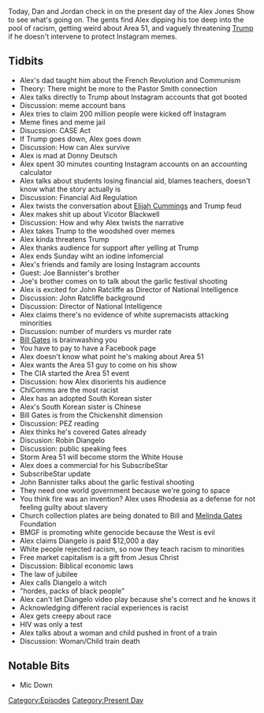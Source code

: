 {{DEFAULTSORT:
    #_EPISODE_0326:July 26-29, 2019
}}{{Episode
    | title             = July 26-29, 2019
    | caption           = Listen to this episode on [https://knowledgefight.libsyn.com/knowledge-fight-july-26-29-2019 Libsyn] [https://open.spotify.com/episode/7eklu4AefF7rjShoINkCPy Spotify], Read the [[Transcript/326: July 26-29, 2019|Unofficial Transcript]]
    | episodeNumber     = 326
    | length            = 02:21:27
    | airDate           = July 31, 2019
    | coverageStartDate = July 26, 2019
    | coverageEndDate   = July 29, 2019
    | episodeType       = [[:Category:Present Day|Present Day]]
    | appearance        = [[David Jones]], [[Pastor David J Smith]], [[Donny Duetsch]], [[Elijah Cummings]], [[Victor Blackwell]], [[Joe Bannister's brother]], [[John Ratcliffe]], [[Bill Gates]], [[Robin Diangelo]], [[John Bannister]]
    | previousEpisode   = [[325: Feb. 27-Mar. 10, 2013]]
    | nextEpisode       = [[327: July 31, 2019]]
}}

{{Stub}}

Today, Dan and Jordan check in on the present day of the Alex Jones Show to see what's going on. The gents find Alex dipping his toe deep into the pool of racism, getting weird about Area 51, and vaguely threatening [[Donald Trump|Trump]] if he doesn't intervene to protect Instagram memes.

==Tidbits==

*Alex's dad taught him about the French Revolution and Communism
*Theory: There might be more to the Pastor Smith connection
*Alex talks directly to Trump about Instagram accounts that got booted
*Discussion: meme account bans
*Alex tries to claim 200 million people were kicked off Instagram
*Meme fines and meme jail
*Disucssion: CASE Act
*If Trump goes down, Alex goes down
*Discussion: How can Alex survive
*Alex is mad at Donny Deutsch
*Alex spent 30 minutes counting Instagram accounts on an accounting calculator
*Alex talks about students losing financial aid, blames teachers, doesn't know what the story actually is
*Discussion: Financial Aid Regulation
*Alex twists the conversation about [[Elijah Cummings]] and Trump feud
*Alex makes shit up about Vicotor Blackwell
*Discussion: How and why Alex twists the narrative
*Alex takes Trump to the woodshed over memes
*Alex kinda threatens Trump
*Alex thanks audience for support after yelling at Trump
*Alex ends Sunday wiht an iodine infomercial
*Alex's friends and family are losing Instagram accounts
*Guest: Joe Bannister's brother
*Joe's brother comes on to talk about the garlic festival shooting
*Alex is excited for John Ratcliffe as Director of National Intelligence
*Discussion: John Ratcliffe background
*Discussion: Director of National Intelligence
*Alex claims there's no evidence of white supremacists attacking minorities
*Discussion: number of murders vs murder rate
*[[Bill Gates]] is brainwashing you
*You have to pay to have a Facebook page
*Alex doesn't know what point he's making about Area 51
*Alex wants the Area 51 guy to come on his show
*The CIA started the Area 51 event
*Discussion: how Alex disorients his audience
*ChiComms are the most racist
*Alex has an adopted South Korean sister
*Alex's South Korean sister is Chinese
*Bill Gates is from the Chickenshit dimension
*Discussion: PEZ reading
*Alex thinks he's covered Gates already
*Discusion: Robin Diangelo
*Discussion: public speaking fees
*Storm Area 51 will become storm the White House
*Alex does a commercial for his SubscribeStar
*SubscribeStar update
*John Bannister talks about the garlic festival shooting
*They need one world government because we're going to space
*You think fire was an invention? Alex uses Rhodesia as a defense for not feeling guilty about slavery
*Church collection plates are being donated to Bill and [[Melinda Gates]] Foundation
*BMGF is promoting white genocide because the West is evil
*Alex claims Diangelo is paid $12,000 a day
*White people rejected racism, so now they teach racism to minorities
*Free market capitalism is a gift from Jesus Christ
*Discussion: Biblical economic laws
*The law of jubilee
*Alex calls Diangelo a witch
*"hordes, packs of black people"
*Alex can't let Diangelo video play because she's correct and he knows it
*Acknowledging different racial experiences is racist
*Alex gets creepy about race
*HIV was only a test
*Alex talks about a woman and child pushed in front of a train
*Discussion: Woman/Child train death

==Notable Bits==

*Mic Down

[[Category:Episodes]]
[[Category:Present Day]]
